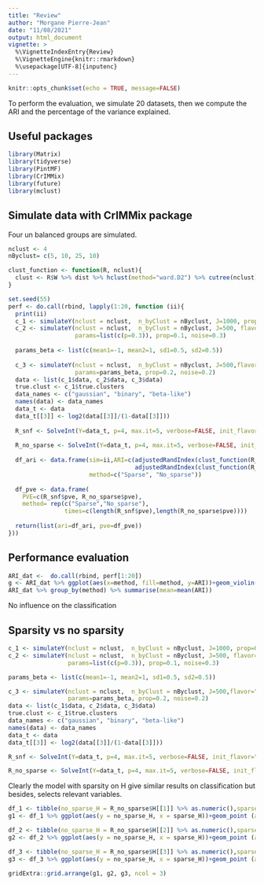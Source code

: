 ```yaml
---
title: "Review"
author: "Morgane Pierre-Jean"
date: "11/08/2021"
output: html_document
vignette: >
  %\VignetteIndexEntry{Review}
  %\VignetteEngine{knitr::rmarkdown}
  %\usepackage[UTF-8]{inputenc}
---
```


```r
knitr::opts_chunk$set(echo = TRUE, message=FALSE)
```

To perform the evaluation, we simulate 20 datasets, then we compute the ARI and the percentage of the variance explained.


## Useful packages

```r
library(Matrix)
library(tidyverse)
library(PintMF)
library(CrIMMix)
library(future)
library(mclust)
```

## Simulate data with CrIMMix package

Four un balanced groups are simulated.

```r
nclust <- 4
nByclust= c(5, 10, 25, 10)
```


```r
clust_function <- function(R, nclust){
  clust <- R$W %>% dist %>% hclust(method="ward.D2") %>% cutree(nclust)
}
```

```r
set.seed(55)
perf <- do.call(rbind, lapply(1:20, function (ii){
  print(ii)
  c_1 <- simulateY(nclust = nclust,  n_byClust = nByclust, J=1000, prop=0.02, noise=0.2)
  c_2 <- simulateY(nclust = nclust,  n_byClust = nByclust, J=500, flavor="binary",
                   params=list(c(p=0.3)), prop=0.1, noise=0.3)
  
  params_beta <- list(c(mean1=-1, mean2=1, sd1=0.5, sd2=0.5))
  
  c_3 <- simulateY(nclust = nclust,  n_byClust = nByclust, J=500,flavor="beta", 
                   params=params_beta, prop=0.2, noise=0.2)
  data <- list(c_1$data, c_2$data, c_3$data)
  true.clust <- c_1$true.clusters
  data_names <- c("gaussian", "binary", "beta-like")
  names(data) <- data_names
  data_t <- data
  data_t[[3]] <- log2(data[[3]]/(1-data[[3]]))
  
  R_snf <- SolveInt(Y=data_t, p=4, max.it=5, verbose=FALSE, init_flavor="snf", flavor_mod="glmnet")
  
  R_no_sparse <- SolveInt(Y=data_t, p=4, max.it=5, verbose=FALSE, init_flavor="snf", flavor_mod="no_sparse")
  
  df_ari <- data.frame(sim=ii,ARI=c(adjustedRandIndex(clust_function(R_snf, nclust), true.clust), 
                                    adjustedRandIndex(clust_function(R_no_sparse, nclust), true.clust)),
                       method=c("Sparse", "No_sparse"))
  
  df_pve <- data.frame( 
    PVE=c(R_snf$pve, R_no_sparse$pve), 
    method= rep(c("Sparse","No_sparse"),
                times=c(length(R_snf$pve),length(R_no_sparse$pve))))
  
  return(list(ari=df_ari, pve=df_pve))
}))
```



## Performance evaluation

```r
ARI_dat <-  do.call(rbind, perf[1:20])
g <- ARI_dat %>% ggplot(aes(x=method, fill=method, y=ARI))+geom_violin()+theme_bw()+theme(legend.position = "none", axis.text.x = element_text(size=15), axis.title.y = element_text(size=15), axis.text.y = element_text(size=10))+xlab("")+geom_point(alpha=0.5)
ARI_dat %>% group_by(method) %>% summarise(mean=mean(ARI))
```

No influence on the classification 


## Sparsity vs no sparsity 

```r
c_1 <- simulateY(nclust = nclust,  n_byClust = nByclust, J=1000, prop=0.02, noise=0.2)
c_2 <- simulateY(nclust = nclust,  n_byClust = nByclust, J=500, flavor="binary",
                 params=list(c(p=0.3)), prop=0.1, noise=0.3)

params_beta <- list(c(mean1=-1, mean2=1, sd1=0.5, sd2=0.5))

c_3 <- simulateY(nclust = nclust,  n_byClust = nByclust, J=500,flavor="beta", 
                 params=params_beta, prop=0.2, noise=0.2)
data <- list(c_1$data, c_2$data, c_3$data)
true.clust <- c_1$true.clusters
data_names <- c("gaussian", "binary", "beta-like")
names(data) <- data_names
data_t <- data
data_t[[3]] <- log2(data[[3]]/(1-data[[3]]))

R_snf <- SolveInt(Y=data_t, p=4, max.it=5, verbose=FALSE, init_flavor="snf", flavor_mod="glmnet")

R_no_sparse <- SolveInt(Y=data_t, p=4, max.it=5, verbose=FALSE, init_flavor="snf", flavor_mod="no_sparse")
```


Clearly the model with sparsity on H give similar results on classification but besides, selects  relevant variables.





```r
df_1 <- tibble(no_sparse_H = R_no_sparse$H[[1]] %>% as.numeric(),sparse_H = R_snf$H[[1]] %>% as.numeric() )
g1 <- df_1 %>% ggplot(aes(y = no_sparse_H, x = sparse_H))+geom_point (alpha= 0.5)+theme_bw()+ylab("no sparse  coefficients")+xlab("sparse coefficients")

df_2 <- tibble(no_sparse_H = R_no_sparse$H[[2]] %>% as.numeric(),sparse_H = R_snf$H[[2]] %>% as.numeric() )
g2 <- df_2 %>% ggplot(aes(y = no_sparse_H, x = sparse_H))+geom_point (alpha= 0.5)+theme_bw()+ylab("no sparse  coefficients")+xlab("sparse coefficients")

df_3 <- tibble(no_sparse_H = R_no_sparse$H[[3]] %>% as.numeric(),sparse_H = R_snf$H[[3]] %>% as.numeric() )
g3 <- df_3 %>% ggplot(aes(y = no_sparse_H, x = sparse_H))+geom_point (alpha= 0.5)+theme_bw()+ylab("no sparse  coefficients")+xlab("sparse coefficients")

gridExtra::grid.arrange(g1, g2, g3, ncol = 3)
```

